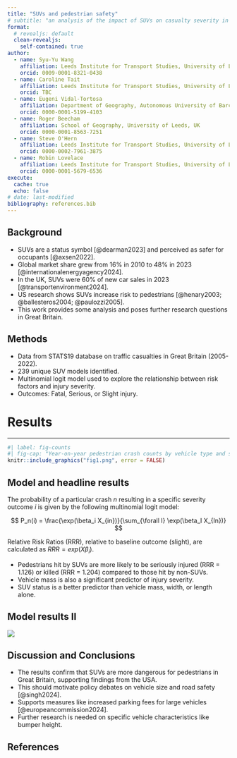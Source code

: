 ```yaml
---
title: "SUVs and pedestrian safety"
# subtitle: "an analysis of the impact of SUVs on casualty severity in Great Britain"
format: 
  # revealjs: default
  clean-revealjs:
    self-contained: true
author: 
  - name: Syu-Yu Wang
    affiliation: Leeds Institute for Transport Studies, University of Leeds, UK
    orcid: 0009-0001-8321-0438
  - name: Caroline Tait
    affiliation: Leeds Institute for Transport Studies, University of Leeds, UK
    orcid: TBC
  - name: Eugeni Vidal-Tortosa
    affiliation: Department of Geography, Autonomous University of Barcelona, Spain
    orcid: 0000-0001-5199-4103
  - name: Roger Beecham
    affiliation: School of Geography, University of Leeds, UK
    orcid: 0000-0001-8563-7251
  - name: Steve O'Hern
    affiliation: Leeds Institute for Transport Studies, University of Leeds, UK
    orcid: 0000-0002-7961-3875
  - name: Robin Lovelace
    affiliation: Leeds Institute for Transport Studies, University of Leeds, UK
    orcid: 0000-0001-5679-6536
execute:
  cache: true
  echo: false
# date: last-modified
bibliography: references.bib
---
```


## Background

-   SUVs are a status symbol [@dearman2023] and perceived as safer for occupants [@axsen2022].
-   Global market share grew from 16% in 2010 to 48% in 2023 [@internationalenergyagency2024].
-   In the UK, SUVs were 60% of new car sales in 2023 [@transportenvironment2024].
-   US research shows SUVs increase risk to pedestrians [@henary2003; @ballesteros2004; @paulozzi2005].
-   This work provides some analysis and poses further research questions in Great Britain.

## Methods

-   Data from STATS19 database on traffic casualties in Great Britain (2005-2022).
-   239 unique SUV models identified.
-   Multinomial logit model used to explore the relationship between risk factors and injury severity.
-   Outcomes: Fatal, Serious, or Slight injury.

# Results

------------------------------------------------------------------------

```r
#| label: fig-counts
#| fig-cap: "Year-on-year pedestrian crash counts by vehicle type and severity (2005-2022)."
knitr::include_graphics("fig1.png", error = FALSE)
```

## Model and headline results

The probability of a particular crash $n$ resulting in a specific severity outcome $i$ is given by the following multinomial logit model:

$$
P_n(i) = \frac{\exp(\beta_i X_{in})}{\sum_{\forall I} \exp(\beta_I X_{In})}
$$

Relative Risk Ratios (RRR), relative to baseline outcome (slight), are calculated as $RRR = exp(X\beta_i)$.

-   Pedestrians hit by SUVs are more likely to be seriously injured (RRR = 1.126) or killed (RRR = 1.204) compared to those hit by non-SUVs.
-   Vehicle mass is also a significant predictor of injury severity.
-   SUV status is a better predictor than vehicle mass, width, or length alone.

## Model results II

![](images/paste-6.png)

## Discussion and Conclusions

-   The results confirm that SUVs are more dangerous for pedestrians in Great Britain, supporting findings from the USA.
-   This should motivate policy debates on vehicle size and road safety [@singh2024].
-   Supports measures like increased parking fees for large vehicles [@europeancommission2024].
-   Further research is needed on specific vehicle characteristics like bumper height.

## References